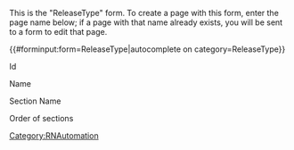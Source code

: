 <noinclude>
This is the "ReleaseType" form.
To create a page with this form, enter the page name below;
if a page with that name already exists, you will be sent to a form to edit that page.


{{#forminput:form=ReleaseType|autocomplete on category=ReleaseType}}

</noinclude><includeonly>
<div id="wikiPreview" style="display: none; padding-bottom: 25px; margin-bottom: 25px; border-bottom: 1px solid #AAAAAA;"></div>
{{{for template|ReleaseType|multiple|displayed fields when minimized=Name}}}
<div class="col-md-2 form-label">Id</div> 
<div class="col-md-10">{{{field|Id|default=uuid}}}</div>

<div class="col-md-2 form-label">Name</div> 
<div class="col-md-10">{{{field|Name}}}</div>  

<div class="col-md-2 form-label">Section Name{{FormTip|This will default to the Name value. If you want the section to appear with a different label on the page, set an alternate display name here.}}</div> 
<div class="col-md-10">{{{field|Label}}}</div>   

<div class="col-md-2 form-label">Order of sections{{FormTip|This value controls the order that these sections appear on the page.}}</div> 
<div class="col-md-10">{{{field|PrintOrder|input type=dropdown|values=1,2,3,4,5,6,|unique}}}</div>  
      
{{{end template}}}

{{{standard input|summary}}}

{{{standard input|minor edit}}} {{{standard input|watch}}}

{{{standard input|save}}} {{{standard input|preview}}} {{{standard input|changes}}} {{{standard input|cancel}}}
</includeonly>
{{FormCSS}}

<noinclude>[[Category:RNAutomation]]</noinclude>
